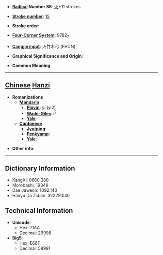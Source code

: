 * '''[[Wiktionary:Chinese radical index| Radical]] Number 86''': [[Wiktionary:Chinese radical index 火|火]]+11 strokes

* '''[[Wiktionary:Chinese total strokes index|Stroke number]]''': [[Wiktionary:Chinese total strokes index 15|15]]

* '''Stroke order''': 

* '''[[Wiktionary:Chinese four corner index|Four-Corner System]]''': 9782<sub>7</sub>

* '''[[Wiktionary:Chinese Cangjie index|Cangjie input]]''': 火竹木弓 (FHDN)

* '''Graphical Significance and Origin''': 

* '''Common Meaning'''

----

== [[Chinese]] [[Hanzi]] ==

* '''Romanizations'''
** '''[[Mandarin]]'''
*** '''[[Pinyin]]''': yí (yi2)
*** '''[[Wade-Giles]]''': i<sup>2</sup>
*** '''[[Yale]]''': 
** '''[[Cantonese]]'''
*** '''[[Jyutping]]''':
*** '''[[Penkyamp]]''': 
*** '''[[Yale]]''': 

* '''Other info''': 

----

== Dictionary Information ==

* KangXi: 0680.380
* Morobashi: 19349
* Dae Jaweon: 1092.140
* Hanyu Da Zidian: 32229.040

== Technical Information ==

* '''Unicode''':
** Hex: 71AA
** Decimal: 29098
* '''Big5''':
** Hex: E66F
** Decimal: 58991